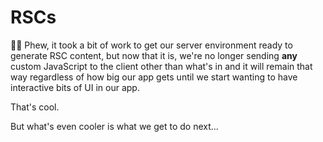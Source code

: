 # RSCs

👨‍💼 Phew, it took a bit of work to get our server environment ready to generate
RSC content, but now that it is, we're no longer sending **any** custom
JavaScript to the client other than what's in <InlineFile file="ui/index.js" />
and it will remain that way regardless of how big our app gets until we start
wanting to have interactive bits of UI in our app.

That's cool.

But what's even cooler is what we get to do next...

